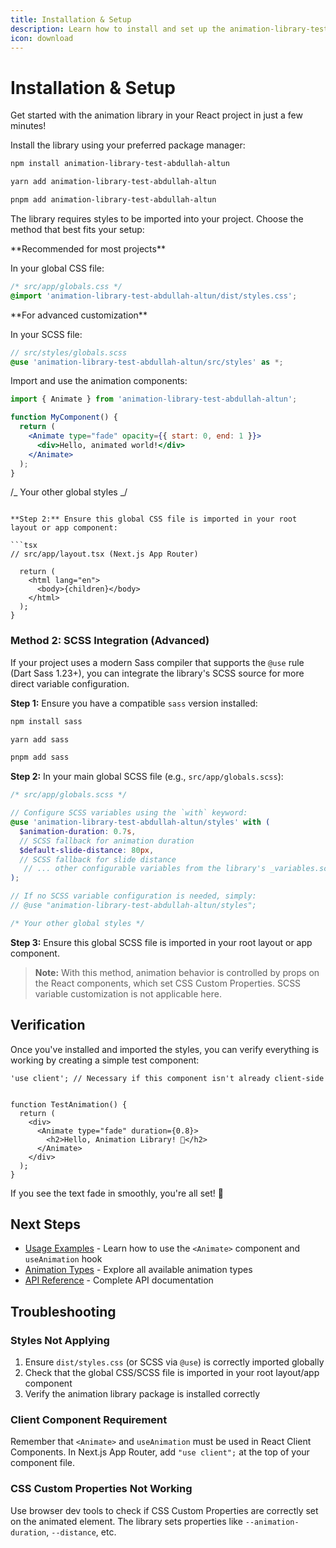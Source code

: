 ```yaml
---
title: Installation & Setup
description: Learn how to install and set up the animation-library-test-abdullah-altun in your React project.
icon: download
---
```


# Installation & Setup

<Success>
  Get started with the animation library in your React project in just a few
  minutes!
</Success>

<Steps>
<Step title="Install the Package" icon="download">

Install the library using your preferred package manager:

<Tabs groupId="package-manager">
<TabItem label="npm" value="npm">

```bash
npm install animation-library-test-abdullah-altun
```

</TabItem>
<TabItem label="yarn" value="yarn">

```bash
yarn add animation-library-test-abdullah-altun
```

</TabItem>
<TabItem label="pnpm" value="pnpm">

```bash
pnpm add animation-library-test-abdullah-altun
```

</TabItem>
</Tabs>

</Step>
<Step title="Import Styles" icon="css3">

The library requires styles to be imported into your project. Choose the method that best fits your setup:

<CardGroup>
<Card title="Compiled CSS" icon="file">
**Recommended for most projects**

In your global CSS file:

```css
/* src/app/globals.css */
@import 'animation-library-test-abdullah-altun/dist/styles.css';
```

</Card>
<Card title="SCSS Import" icon="sass">
**For advanced customization**

In your SCSS file:

```scss
// src/styles/globals.scss
@use 'animation-library-test-abdullah-altun/src/styles' as *;
```

</Card>
</CardGroup>

</Step>
<Step title="Start Using" icon="play">

Import and use the animation components:

```jsx
import { Animate } from 'animation-library-test-abdullah-altun';

function MyComponent() {
  return (
    <Animate type="fade" opacity={{ start: 0, end: 1 }}>
      <div>Hello, animated world!</div>
    </Animate>
  );
}
```

</Step>
</Steps>

/_ Your other global styles _/

````

**Step 2:** Ensure this global CSS file is imported in your root layout or app component:

```tsx
// src/app/layout.tsx (Next.js App Router)

  return (
    <html lang="en">
      <body>{children}</body>
    </html>
  );
}
````

### Method 2: SCSS Integration (Advanced)

If your project uses a modern Sass compiler that supports the `@use` rule (Dart Sass 1.23+), you can integrate the library's SCSS source for more direct variable configuration.

**Step 1:** Ensure you have a compatible `sass` version installed:

<Tabs groupId="package-manager">
<TabItem label="npm" value="npm">

```bash
npm install sass
```

</TabItem>
<TabItem label="yarn" value="yarn">

```bash
yarn add sass
```

</TabItem>
<TabItem label="pnpm" value="pnpm">

```bash
pnpm add sass
```

</TabItem>
</Tabs>

**Step 2:** In your main global SCSS file (e.g., `src/app/globals.scss`):

```scss
/* src/app/globals.scss */

// Configure SCSS variables using the `with` keyword:
@use 'animation-library-test-abdullah-altun/styles' with (
  $animation-duration: 0.7s,
  // SCSS fallback for animation duration
  $default-slide-distance: 80px,
  // SCSS fallback for slide distance
   // ... other configurable variables from the library's _variables.scss
);

// If no SCSS variable configuration is needed, simply:
// @use "animation-library-test-abdullah-altun/styles";

/* Your other global styles */
```

**Step 3:** Ensure this global SCSS file is imported in your root layout or app component.

> **Note:** With this method, animation behavior is controlled by props on the React components, which set CSS Custom Properties. SCSS variable customization is not applicable here.

## Verification

Once you've installed and imported the styles, you can verify everything is working by creating a simple test component:

```tsx
'use client'; // Necessary if this component isn't already client-side


function TestAnimation() {
  return (
    <div>
      <Animate type="fade" duration={0.8}>
        <h2>Hello, Animation Library! 👋</h2>
      </Animate>
    </div>
  );
}

```

If you see the text fade in smoothly, you're all set! 🎉

## Next Steps

- [Usage Examples](https://docs.page/abdullahaltun70/animation-playground/library/usage) - Learn how to use the `<Animate>` component and `useAnimation` hook
- [Animation Types](https://docs.page/abdullahaltun70/animation-playground/library/animations) - Explore all available animation types
- [API Reference](https://docs.page/abdullahaltun70/animation-playground/library/api) - Complete API documentation

## Troubleshooting

### Styles Not Applying

1. Ensure `dist/styles.css` (or SCSS via `@use`) is correctly imported globally
2. Check that the global CSS/SCSS file is imported in your root layout/app component
3. Verify the animation library package is installed correctly

### Client Component Requirement

Remember that `<Animate>` and `useAnimation` must be used in React Client Components. In Next.js App Router, add `"use client";` at the top of your component file.

### CSS Custom Properties Not Working

Use browser dev tools to check if CSS Custom Properties are correctly set on the animated element. The library sets properties like `--animation-duration`, `--distance`, etc.
